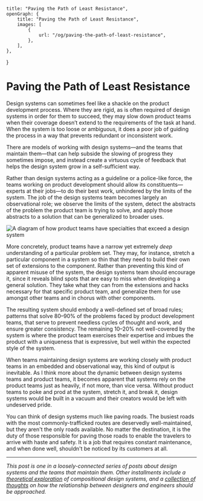     title: "Paving the Path of Least Resistance",
    openGraph: {
        title: "Paving the Path of Least Resistance",
        images: [
            {
                url: "/og/paving-the-path-of-least-resistance",
            },
        ],
    },
}

# Paving the Path of Least Resistance

Design systems can sometimes feel like a shackle on the product development
process. Where they are rigid, as is often required of design systems in order
for them to succeed, they may slow down product teams when their coverage
doesn’t extend to the requirements of the task at hand. When the system is too
loose or ambiguous, it does a poor job of guiding the process in a way that
prevents redundant or inconsistent work.

There are models of working with design systems—and the teams that maintain
them—that can help subside the slowing of progress they sometimes impose, and
instead create a virtuous cycle of feedback that helps the design system grow in
a self-sufficient way.

Rather than design systems acting as a guideline or a police-like force, the
teams working on product development should allow its constituents—experts at
their jobs—to do their best work, unhindered by the limits of the system. The
job of the design systems team becomes largely an observational role; we observe
the limits of the system, detect the abstracts of the problem the product team
is trying to solve, and apply those abstracts to a solution that can be
generalized to broader uses.

<Image
    alt="A diagram of how product teams have specialties that exceed a design system"
    height={780}
    src="/uploads/2017/06/designSystems.png"
    width={1296}
/>

More concretely, product teams have a narrow yet extremely _deep_ understanding
of a particular problem set. They may, for instance, stretch a particular
component in a system so thin that they need to build their own set of
extensions to the component. Rather than preventing this kind of apparent misuse
of the system, the design systems team should encourage it, since it reveals
blind spots that are easy to miss when developing a general solution. They take
what they can from the extensions and hacks necessary for that specific product
team, and generalize them for use amongst other teams and in chorus with other
components.

The resulting system should embody a well-defined set of broad rules; patterns
that solve 80–90% of the problems faced by product development teams, that serve
to prevent needless cycles of thought and work, and ensure greater consistency.
The remaining 10–20% not well-covered by the system is where the product team
exercises their expertise and imbues the product with a uniqueness that is
expressive, but well within the expected style of the system.

When teams maintaining design systems are working closely with product teams in
an embedded and observational way, this kind of output is inevitable. As I think
more about the dynamic between design systems teams and product teams, it
becomes apparent that systems rely on the product teams just as heavily, if not
more, than vice versa. Without product teams to poke and prod at the system,
stretch it, and break it, design systems would be built in a vacuum and their
creators would be left with undeserved pride.

You can think of design systems much like paving roads. The busiest roads with
the most commonly-trafficked routes are deservedly well-maintained, but they
aren't the only roads available. No matter the destination, it is the duty of
those responsible for paving those roads to enable the travelers to arrive with
haste and safety. It is a job that requires constant maintenance, and when done
well, shouldn't be noticed by its customers at all.

---

_This post is one in a loosely-connected series of posts about design systems
and the teams that maintain them. Other installments include a
[theoretical exploration](https://daneden.me/2017/03/29/designing-systems/) of
compositional design systems, and a
[collection of thoughts](https://daneden.me/2017/06/02/casting-graphite-in-gold/)
on how the relationship between designers and engineers should be approached._
